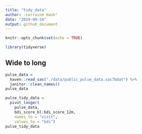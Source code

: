 ```yaml
---
title: "tidy_data"
author: :Lorraine Kwok"
date: "2019-09-24"
output: github_document
---
```


```r
knitr::opts_chunk$set(echo = TRUE)

library(tidyverse)
```

## Wide to long
```r
pulse_data = 
  haven::read_sas("./data/public_pulse_data.sas7bdat") %>%
  janitor::clean_names()
pulse_data
```

```r
pulse_tidy_data = 
  pivot_longer(
    pulse_data, 
    bdi_score_bl:bdi_score_12m,
    names_to = "visit", 
    values_to = "bdi")
pulse_tidy_data
```

